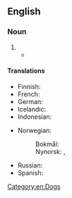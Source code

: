 ==English==
{{wikipedia|Man's best friend (phrase)}}

===Noun===
{{en-noun|?}}

# {{n-g|An affectionate term for a [[dog]].}}
#* {{quote-journal|en|year=1954| journal=Boys’ Life| section=Think and Grin| author=Jim Brewer| page=78| column=1| volume=44| number=2| passage=Outside of a dog, a book is a '''man’s best friend'''. Inside of a dog, it’s too dark to read.| paageurl=https://books.google.com/books?id=JpxKLVXpLdoC&pg=PA78&dq=%22outside+of+a+dog%22+%22inside+of+a+dog%22+%22too+dark+to+read%22&hl=en&sa=X&ved=2ahUKEwiI2pm9nsrnAhVOnFkKHU_uCgoQ6AEwAHoECAAQAg#v=onepage&q=%22outside%20of%20a%20dog%22%20%22inside%20of%20a%20dog%22%20%22too%20dark%20to%20read%22&f=false}}

====Translations====
{{trans-top|an affectionate term for a dog}}
* Finnish: {{t|fi|ihmisen paras ystävä}}
* French: {{t+|fr|le meilleur ami de l’homme|m}}
* German: {{t+|de|bester Freund des Menschen|m}}
* Icelandic: {{t|is|besti vinur mannsins|m}}
* Indonesian: {{t|id|teman terbaik manusia}}
{{trans-mid}}
* Norwegian: 
*: Bokmål: {{t|nb|menneskets beste venn|m}}
*: Nynorsk: {{t|nn|menneskets beste ven|m}}, {{t|nn|menneskets beste venn|m}}
* Russian: {{t|ru|друг челове́ка|m}}
* Spanish: {{t|es|el mejor amigo del hombre|m}}
{{trans-bottom}}

[[Category:en:Dogs]]